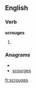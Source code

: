 
==English==

===Verb===
'''scrouges'''

# {{third-person singular of|[[scrouge]]}}

===Anagrams===
* {{alphagram|cegorssu}}
* [[scourges#English|scourges]]

[[fr:scrouges]]